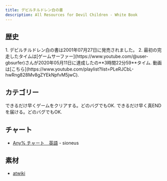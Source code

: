 ```yaml
---
title: デビルチルドレン白の書
description: All Resources for Devil Children - White Book
---
```



<DocsHero 
    content="デビルチルドレン白の書はデビルチルドレンシリーズの３作目、赤と黒の書の続きです。"
    srcUrl={whiteCover}
    alt="Devil Children: White Book Box Cover"
/>

<LinkCard title="ランキング" href="https://www.speedrun.com/ja-JP/dcw" description="投稿されたRTA動画を観るようにSpeedrun.comへ"/>


## 歴史

<Steps>
1. デビルチルドレン白の書は2001年07月27日に発売されました。
2. 最初の完走したタイムは[ゲームサーファー](https://www.youtube.com/@user-gbsurfer)さんが2020年05月11日に達成したの**3時間22分59**タイム. 動画は[こちら](https://www.youtube.com/playlist?list=PLeRJCbL-hwRng828Mv8gZYEkNpfvM5jwC).
</Steps>

## カテゴリー
<CardGrid>
    <Card title="Any%">できるだけ早くゲームをクリアする。どのバグでもOK.</Card>
    <Card title="真END">できるだけ早く真ENDを届ける。どのバグでもOK.</Card>
</CardGrid>

## チャート
- [Any% チャート　英語](https://sioneus.me/notes/white) - sioneus

## 素材
- [atwiki](https://w.atwiki.jp/devilchildren_w/pages/9.html)
